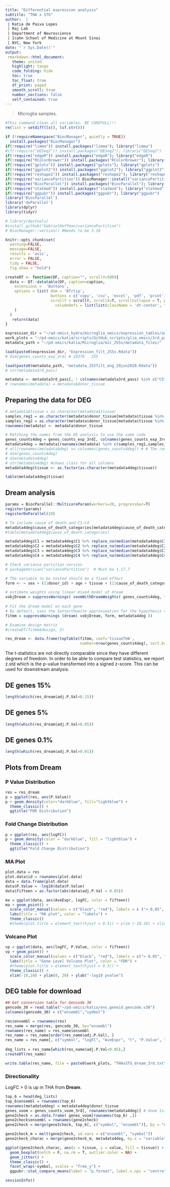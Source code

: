 ```yaml
---
title: "Differential expression analysis"
subtitle: "THA x STG"
author:  |
 | Katia de Paiva Lopes 
 | Raj Lab
 | Department of Neuroscience
 | Icahn School of Medicine at Mount Sinai
 | NYC, New York
date: "`r Sys.Date()`"
output: 
 rmarkdown::html_document:
   theme: united
   highlight: tango
   code_folding: hide
   toc: true
   toc_float: true
   df_print: paged
   smooth_scroll: true
   number_sections: false
   self_contained: true  
---
```


> Microglia samples.

```r
#This command clean all variables. BE CAREFULL!!! 
rm(list = setdiff(ls(), lsf.str()))
```

```r
if (!requireNamespace("BiocManager", quietly = TRUE))
  install.packages("BiocManager")
if(!require("limma")) install.packages("limma"); library("limma")
#if(!require("DESeq2")) install.packages("DESeq2"); library("DESeq2")
if(!require("edgeR")) install.packages("edgeR"); library("edgeR")
if(!require("RColorBrewer")) install.packages("RColorBrewer"); library("RColorBrewer")
if(!require("gplots")) install.packages("gplots"); library("gplots")
if(!require("ggplot2")) install.packages("ggplot2"); library("ggplot2")
if(!require("reshape2")) install.packages("reshape2"); library("reshape2")
if(!require("variancePartition")) BiocManager::install("variancePartition"); library("variancePartition")
if(!require("BiocParallel")) install.packages("BiocParallel"); library("BiocParallel")
if(!require("statmod")) install.packages("statmod"); library("statmod")
if(!require("ggpubr")) install.packages("ggpubr"); library("ggpubr")
library('BiocParallel')
library('doParallel')
library(dplyr)
library(tidyr)

# library(devtools)
#install_github("GabrielHoffman/variancePartition")
# BiocManager::version() #Needs to be 3.10

knitr::opts_chunk$set( 
  warning=FALSE,
  message=FALSE,
  results = 'asis',
  error = FALSE,
  tidy = FALSE,
  fig.show = "hold")
```

```r
createDT <- function(DF, caption="", scrollY=500){
  data <- DT::datatable(DF, caption=caption,
    extensions =  'Buttons',
    options = list( dom = 'Bfrtip', 
                    buttons = c('copy', 'csv', 'excel', 'pdf', 'print'), 
                    scrollY = scrollY, scrollX=T, scrollCollapse = T, paging = F,  
                      columnDefs = list(list(className = 'dt-center', targets = "_all"))
    )
  ) 
   return(data)
}
```

```r
expression_dir = "~/ad-omics_hydra/microglia_omics/expression_tables/added_pilot_314s/expr_4brain_regions/"
work_plots = "~/pd-omics/katia/scripts/GitHub_scripts/glia_omics/3rd_pass_mic_255s/brain_regions/pairwise_dream/"
metadata_path = "~/pd-omics/katia/Microglia/mic_255s/metadata_files/"
```

```r
load(paste0(expression_dir, "Expression_filt_255s.Rdata")) 
# dim(genes_counts_exp_3rd) # 19376   255

load(paste0(metadata_path, "metadata_255filt_eng_29jun2020.Rdata"))
# str(metadata3rd_pass)

metadata <- metadata3rd_pass[, ! colnames(metadata3rd_pass) %in% c("C5", "C6", "C7", "C8", "C9", "C10")] 
# rownames(metadata) = metadata$donor_tissue
```

## Preparing the data for DEG
```r
# metadata$tissue = as.character(metadata$tissue)
samples_reg1 = as.character(metadata$donor_tissue[metadata$tissue %in% "THA"])
samples_reg2 = as.character(metadata$donor_tissue[metadata$tissue %in% "STG"])
rownames(metadata) <- metadata$donor_tissue

# Matching the names from the DE analysis to use the same code 
genes_counts4deg = genes_counts_exp_3rd[, colnames(genes_counts_exp_3rd) %in% c(samples_reg1,samples_reg2) ]
metadata4deg = metadata[rownames(metadata) %in% c(samples_reg1,samples_reg2) ,]
# all(rownames(metadata4deg) == colnames(genes_counts4deg)) # # The rownames of the metadata needs to be in the same order as colnames expression table 
# dim(genes_counts4deg) 
# dim(metadata4deg) 
# str(metadata4deg) #shows class for all columns 
metadata4deg$tissue <- as.factor(as.character(metadata4deg$tissue))

table(metadata4deg$tissue)
```

## Dream analysis {.tabset .tabset-fade .tabset-pills} 
```r
params = BiocParallel::MulticoreParam(workers=20, progressbar=T)
register(params)
registerDoParallel(20)

# To include cause of death and C1-C4
metadata4deg$cause_of_death_categories[metadata4deg$cause_of_death_categories %in% NA] <- "Other"
#table(metadata4deg$cause_of_death_categories)

metadata4deg$C1 = metadata4deg$C1 %>% replace_na(median(metadata4deg$C1, na.rm = T))
metadata4deg$C2 = metadata4deg$C2 %>% replace_na(median(metadata4deg$C2, na.rm = T))
metadata4deg$C3 = metadata4deg$C3 %>% replace_na(median(metadata4deg$C3, na.rm = T))
metadata4deg$C4 = metadata4deg$C4 %>% replace_na(median(metadata4deg$C4, na.rm = T))

# Check variance partition version 
# packageVersion("variancePartition")  # Must be 1.17.7

# The variable to be tested should be a fixed effect
form <- ~ sex + (1|donor_id) + age + tissue + (1|cause_of_death_categories) + C1 + C2 + C3 + C4 + picard_pct_mrna_bases + picard_summed_median + picard_pct_ribosomal_bases

# estimate weights using linear mixed model of dream
vobjDream = suppressWarnings( voomWithDreamWeights( genes_counts4deg, form, metadata4deg ) ) # supressing messages because of Biocparallel was generating a lot of messages  
 
# Fit the dream model on each gene
# By default, uses the Satterthwaite approximation for the hypothesis test
fitmm = suppressWarnings (dream( vobjDream, form, metadata4deg )) 

# Examine design matrix
#createDT(fitmm$design, 3)

res_dream <- data.frame(topTable(fitmm, coef='tissueTHA', 
                                 number=nrow(genes_counts4deg), sort.by = "p"), check.names = F)
```

The t-statistics are not directly comparable since they have different degrees of freedom. In order to be able to compare test statistics, we report z.std which is the p-value transformed into a signed z-score. This can be used for downstream analysis.

## DE genes 15% 
```r
length(which(res_dream$adj.P.Val<0.15))
```

## DE genes 5% 
```r
length(which(res_dream$adj.P.Val<0.05))
```

## DE genes 0.1% 
```r
length(which(res_dream$adj.P.Val<0.01))
```

## Plots from Dream {.tabset .tabset-fade .tabset-pills}
### P Value Distribution {.tabset .tabset-fade .tabset-pills}
```r
res = res_dream
p = ggplot(res, aes(P.Value))
p + geom_density(color="darkblue", fill="lightblue") +
  theme_classic() +
  ggtitle("FDR Distribution")
```

### Fold Change Distribution {.tabset .tabset-fade .tabset-pills}
```r
p = ggplot(res, aes(logFC))
p + geom_density(color = "darkblue", fill = "lightblue") + 
  theme_classic() +
  ggtitle("Fold Change Distribution")
```

### MA Plot {.tabset .tabset-fade .tabset-pills}
```r
plot.data = res
plot.data$id = rownames(plot.data)
data = data.frame(plot.data)
data$P.Value = -log10(data$P.Value)
data$fifteen = as.factor(abs(data$adj.P.Val < 0.05))

ma = ggplot(data, aes(AveExpr, logFC, color = fifteen))
ma + geom_point() +
  scale_color_manual(values = c("black", "red"), labels = c ("> 0.05", "< 0.05")) +
  labs(title = "MA plot", color = "labels") +
  theme_classic()
  #theme(plot.title = element_text(hjust = 0.5)) + ylim (-10,10) + xlim(-4,22)

```

### Volcano Plot {.tabset .tabset-fade .tabset-pills}
```r
vp = ggplot(data, aes(logFC, P.Value, color = fifteen))
vp + geom_point() +
  scale_color_manual(values = c("black", "red"), labels = c("> 0.05", "< 0.05")) + 
  labs(title = "Gene Level Volcano Plot", color = "FDR") +
  #theme(plot.title = element_text(hjust = 0.5)) +
  theme_classic() +
  xlim(-10,10) + ylim(0, 20) + ylab("-log10 pvalue")

```

## DEG table for download
```r
## Get conversion table for Gencode 30
gencode_30 = read.table("~/pd-omics/katia/ens.geneid.gencode.v30")
colnames(gencode_30) = c("ensembl","symbol")

res$ensembl = rownames(res)
res_name = merge(res, gencode_30, by="ensembl")
rownames(res_name) = res_name$ensembl
res_name = res_name[order(res_name$adj.P.Val), ]
res_name = res_name[, c("symbol", "logFC", "AveExpr", "t", "P.Value", "adj.P.Val", "z.std")]
   
deg_lists = res_name[which(res_name$adj.P.Val<0.05),]
createDT(res_name)

write.table(res_name, file = paste0(work_plots, "THAxSTG_dream_3rd.txt"), quote = F, sep = "\t")

```

### Directionality 
LogFC > 0 is up in THA from **Dream**. 
```r
top_6 = head(deg_lists)
top_6$ensembl = rownames(top_6)
rownames(metadata4deg) = metadata4deg$donor_tissue
genes_voom = genes_counts_voom_3rd[, rownames(metadata4deg)] # Voom 1st pass only for the samples used in this comparison 
gene2check = as.data.frame( genes_voom[rownames(top_6) ,])
gene2check$ensembl = rownames(gene2check)
gene2check = merge(gene2check, top_6[, c("symbol", "ensembl")], by = "ensembl")

gene2check_m = melt(gene2check, id.vars = c("ensembl", "symbol"))
gene2check_charac = merge(gene2check_m, metadata4deg, by.x = "variable", by.y = "donor_tissue")

ggplot(gene2check_charac, aes(x = tissue, y = value, fill = tissue)) +
  geom_boxplot(notch = F, na.rm = T, outlier.color = NA) +
  geom_jitter() +
  theme_classic() + 
  facet_wrap(~symbol, scales = "free_y") +
  ggpubr::stat_compare_means(label = "p.format", label.x.npc = "centre", method = "wilcox.test")
```

```r
sessionInfo()
```
